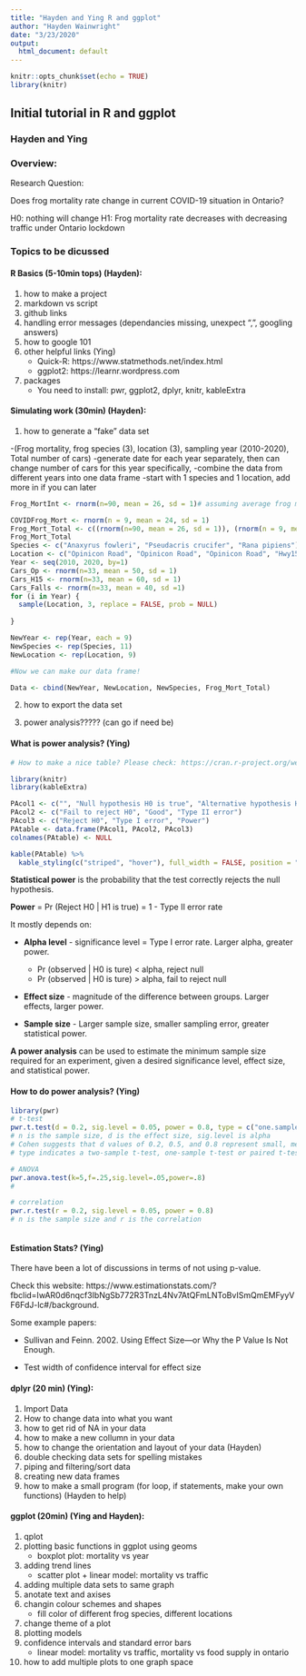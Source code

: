 ```yaml
---
title: "Hayden and Ying R and ggplot"
author: "Hayden Wainwright"
date: "3/23/2020"
output:
  html_document: default
---
```


```r
knitr::opts_chunk$set(echo = TRUE)
library(knitr)
```

## Initial tutorial in R and ggplot

### Hayden and Ying

### Overview:

Research Question:

Does frog mortality rate change in current COVID-19 situation in Ontario?

H0: nothing will change
H1: Frog mortality rate decreases with decreasing traffic under Ontario lockdown 



### Topics to be dicussed

#### R Basics (5-10min tops) (Hayden):
1. how to make a project
2. markdown vs script
3. github links
4. handling error messages 
        (dependancies missing, unexpect ",", googling answers)
5. how to google 101
6. other helpful links (Ying)
    + Quick-R: https://www.statmethods.net/index.html 
    + ggplot2: https://learnr.wordpress.com 
7. packages
    + You need to install: pwr, ggplot2, dplyr, knitr, kableExtra

#### Simulating work (30min) (Hayden):
1. how to generate a "fake" data set

  -(Frog mortality, frog species (3), location (3), sampling year (2010-2020), Total number of cars)
  -generate date for each year separately, then can change number of cars for this year specifically, 
  -combine the data from different years into one data frame
  -start with 1 species and 1 location, add more in if you can later
  
```r
Frog_MortInt <- rnorm(n=90, mean = 26, sd = 1)# assuming average frog mortality of 25% 

COVIDFrog_Mort <- rnorm(n = 9, mean = 24, sd = 1)
Frog_Mort_Total <- c((rnorm(n=90, mean = 26, sd = 1)), (rnorm(n = 9, mean = 24, sd = 1)))# assuming average frog mortality of 26% initially and then 24% after covid hit
Frog_Mort_Total
Species <- c("Anaxyrus fowleri", "Pseudacris crucifer", "Rana pipiens")
Location <- c("Opinicon Road", "Opinicon Road", "Opinicon Road", "Hwy15", "Hwy15", "Hyw15", "Jones Falls", "Jones Falls", "Jones Falls")
Year <- seq(2010, 2020, by=1)
Cars_Op <- rnorm(n=33, mean = 50, sd = 1)
Cars_H15 <- rnorm(n=33, mean = 60, sd = 1)
Cars_Falls <- rnorm(n=33, mean = 40, sd =1)
for (i in Year) {
  sample(Location, 3, replace = FALSE, prob = NULL)   
  
}

NewYear <- rep(Year, each = 9)
NewSpecies <- rep(Species, 11)
NewLocation <- rep(Location, 9)

#Now we can make our data frame!

Data <- cbind(NewYear, NewLocation, NewSpecies, Frog_Mort_Total)

```

  
2. how to export the data set

3. power analysis????? (can go if need be)




#### What is power analysis? (Ying)

```r
# How to make a nice table? Please check: https://cran.r-project.org/web/packages/kableExtra/vignettes/awesome_table_in_html.html 

library(knitr)
library(kableExtra)

PAcol1 <- c("", "Null hypothesis H0 is true", "Alternative hypothesis H1 is ture")
PAcol2 <- c("Fail to reject H0", "Good", "Type II error")
PAcol3 <- c("Reject H0", "Type I error", "Power")
PAtable <- data.frame(PAcol1, PAcol2, PAcol3)
colnames(PAtable) <- NULL

kable(PAtable) %>%
  kable_styling(c("striped", "hover"), full_width = FALSE, position = "left")
```

**Statistical power** is the probability that the test correctly rejects the null hypothesis.

**Power** = Pr (Reject H0 | H1 is true) = 1 - Type II error rate

It mostly depends on:

* **Alpha level** - significance level = Type I error rate. Larger alpha, greater power.
    + Pr (observed | H0 is ture) < alpha, reject null 
    + Pr (observed | H0 is ture) > alpha, fail to reject null 

* **Effect size** - magnitude of the difference between groups. Larger effects, larger power. 

* **Sample size** - Larger sample size, smaller sampling error, greater statistical power. 

**A power analysis** can be used to estimate the minimum sample size required for an experiment, given a desired significance level, effect size, and statistical power.


#### How to do power analysis? (Ying)
```r
library(pwr)
# t-test
pwr.t.test(d = 0.2, sig.level = 0.05, power = 0.8, type = c("one.sample"))
# n is the sample size, d is the effect size, sig.level is alpha
# Cohen suggests that d values of 0.2, 0.5, and 0.8 represent small, medium, and large effect sizes respectively.
# type indicates a two-sample t-test, one-sample t-test or paired t-test.

# ANOVA
pwr.anova.test(k=5,f=.25,sig.level=.05,power=.8)
# 

# correlation
pwr.r.test(r = 0.2, sig.level = 0.05, power = 0.8)
# n is the sample size and r is the correlation



```




#### Estimation Stats? (Ying)
There have been a lot of discussions in terms of not using p-value. 

Check this website: https://www.estimationstats.com/?fbclid=IwAR0d6nqcf3IbNgSb772R3TnzL4Nv7AtQFmLNToBvISmQmEMFyyVF6FdJ-lc#/background. 

Some example papers: 

  * Sullivan and Feinn. 2002. Using Effect Size—or Why the P Value Is Not Enough.


- Test width of confidence interval for effect size 






#### dplyr (20 min) (Ying):
1. Import Data
2. How to change data into what you want
3. how to get rid of NA in your data
4. how to make a new collumn in your data
5. how to change the orientation and layout of your data (Hayden)
6. double checking data sets for spelling mistakes
7. piping and filtering/sort data
8. creating new data frames
9. how to make a small program (for loop, if statements, make your own functions) (Hayden to help)



#### ggplot (20min) (Ying and Hayden):
1. qplot 
2. plotting basic functions in ggplot using geoms
    + boxplot plot: mortality vs year 
3. adding trend lines 
    + scatter plot + linear model: mortality vs traffic 
4. adding multiple data sets to same graph
5. anotate text and axises
6. changin colour schemes and shapes
    + fill color of different frog species, different locations
7. change theme of a plot 
8. plotting models 
9. confidence intervals and standard error bars
    + linear model: mortality vs traffic, mortality vs food supply in ontario 
10. how to add multiple plots to one graph space





